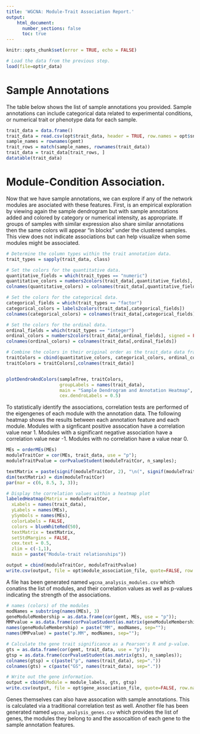 ```yaml
---
title: 'WGCNA: Module-Trait Association Report.'
output:
    html_document:
      number_sections: false
      toc: true
---
```


```r
knitr::opts_chunk$set(error = TRUE, echo = FALSE)
```
```r
# Load the data from the previous step.
load(file=opt$r_data)
```
# Sample Annotations

The table below shows the list of sample annotations you provided.  Sample annotations can include categorical data related to experimental conditions, or numerical trait or phenotype data for each sample.

```r
trait_data = data.frame()
trait_data = read.csv(opt$trait_data, header = TRUE, row.names = opt$sname_col)
sample_names = rownames(gemt)
trait_rows = match(sample_names, rownames(trait_data))
trait_data = trait_data[trait_rows, ]
datatable(trait_data)
```
# Module-Condition Association.
Now that we have sample annotations, we can explore if any of the network modules are asociated with these features. First, is an empirical exploration by viewing again the sample dendrogram but with sample annotations added and colored by category or numerical intensity, as appropriate. If groups of samples with similar expression also share similar annotations then the same colors will appear "in blocks" under the clustered samples.  This view does not indicate associations but can help visualize when some modules might be associated.

```r

# Determine the column types within the trait annotation data.
trait_types = sapply(trait_data, class)

# Set the colors for the quantitative data.
quantitative_fields = which(trait_types == "numeric")
quantitative_colors = numbers2colors(trait_data[,quantitative_fields], signed = FALSE)
colnames(quantitative_colors) = colnames(trait_data[,quantitative_fields])

# Set the colors for the categorical data.
categorical_fields = which(trait_types == "factor")
categorical_colors = labels2colors(trait_data[,categorical_fields])
colnames(categorical_colors) = colnames(trait_data[,categorical_fields])

# Set the colors for the ordinal data.
ordinal_fields = which(trait_types == "integer")
ordinal_colors = numbers2colors(trait_data[,ordinal_fields], signed = FALSE)
colnames(ordinal_colors) = colnames(trait_data[,ordinal_fields])

# Combine the colors in their original order as the trait_data data frame.
traitColors = cbind(quantitative_colors, categorical_colors, ordinal_colors)
traitColors = traitColors[,colnames(trait_data)]


plotDendroAndColors(sampleTree, traitColors,
                    groupLabels = names(trait_data),
                    main = "Sample Dendrogram and Annotation Heatmap",
                    cex.dendroLabels = 0.5)

```

To statistically identify the associations, correlation tests are performed of the eigengenes of each module with the annotation data. The following heatmap shows the results between each annotation feature and each module.  Modules with a signficant positive assocation have a correlation value near 1. Modules with a significant negative association have a correlation value near -1.  Modules with no correlation have a value near 0.

```r
MEs = orderMEs(MEs)
moduleTraitCor = cor(MEs, trait_data, use = "p");
moduleTraitPvalue = corPvalueStudent(moduleTraitCor, n_samples);

textMatrix = paste(signif(moduleTraitCor, 2), "\n(", signif(moduleTraitPvalue, 1), ")", sep = "");
dim(textMatrix) = dim(moduleTraitCor)
par(mar = c(6, 8.5, 3, 3));

# Display the correlation values within a heatmap plot
labeledHeatmap(Matrix = moduleTraitCor,
  xLabels = names(trait_data),
  yLabels = names(MEs),
  ySymbols = names(MEs),
  colorLabels = FALSE,
  colors = blueWhiteRed(50),
  textMatrix = textMatrix,
  setStdMargins = FALSE,
  cex.text = 0.5,
  zlim = c(-1,1),
  main = paste("Module-trait relationships"))
```

```r
output = cbind(moduleTraitCor, moduleTraitPvalue)
write.csv(output, file = opt$module_association_file, quote=FALSE, row.names=TRUE)
```
A file has been generated named `wgcna_analysis_modules.csv` which conatins the list of modules, and their correlation values as well as p-values indicating the strength of the associations.
```r
# names (colors) of the modules
modNames = substring(names(MEs), 3)
geneModuleMembership = as.data.frame(cor(gemt, MEs, use = "p"));
MMPvalue = as.data.frame(corPvalueStudent(as.matrix(geneModuleMembership), n_samples));
names(geneModuleMembership) = paste("MM", modNames, sep="");
names(MMPvalue) = paste("p.MM", modNames, sep="");

# Calculate the gene trait significance as a Pearson's R and p-value.
gts = as.data.frame(cor(gemt, trait_data, use = "p"));
gtsp = as.data.frame(corPvalueStudent(as.matrix(gts), n_samples));
colnames(gtsp) = c(paste("p", names(trait_data), sep="."))
colnames(gts) = c(paste("GS", names(trait_data), sep="."))

# Write out the gene information.
output = cbind(Module = module_labels, gts, gtsp)
write.csv(output, file = opt$gene_association_file, quote=FALSE, row.names=TRUE)

```
Genes themselves can also have assocation with sample annotations. This is calculated via a traditional correlation test as well.  Another file has been generated named `wgcna_analysis_genes.csv` which provides the list of genes, the modules they belong to and the assocaition of each gene to the sample annotation features.

